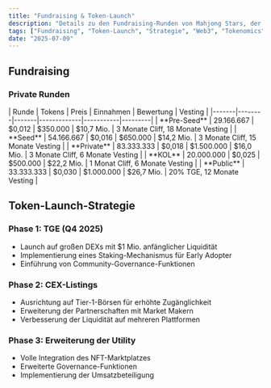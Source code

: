 ```yaml
---
title: "Fundraising & Token-Launch"
description: "Details zu den Fundraising-Runden von Mahjong Stars, der Token-Launch-Strategie und der phasenweisen Einführung von $TILE."
tags: ["Fundraising", "Token-Launch", "Strategie", "Web3", "Tokenomics"]
date: "2025-07-09"
---
```



## Fundraising

### Private Runden

<Card className='mt-4 w-fit'>
| Runde | Tokens | Preis | Einnahmen | Bewertung | Vesting |
|-------|--------|-------|-------------|-----------|---------|
| **Pre-Seed** | 29.166.667 | $0,012 | $350.000 | $10,7 Mio. | 3 Monate Cliff, 18 Monate Vesting |
| **Seed** | 54.166.667 | $0,016 | $650.000 | $14,2 Mio. | 3 Monate Cliff, 15 Monate Vesting |
| **Private** | 83.333.333 | $0,018 | $1.500.000 | $16,0 Mio. | 3 Monate Cliff, 6 Monate Vesting |
| **KOL** | 20.000.000 | $0,025 | $500.000 | $22,2 Mio. | 1 Monat Cliff, 6 Monate Vesting |
| **Public** | 33.333.333 | $0,030 | $1.000.000 | $26,7 Mio. | 20% TGE, 12 Monate Vesting |
</Card>

## Token-Launch-Strategie

### Phase 1: TGE (Q4 2025)
- Launch auf großen DEXs mit $1 Mio. anfänglicher Liquidität
- Implementierung eines Staking-Mechanismus für Early Adopter
- Einführung von Community-Governance-Funktionen

### Phase 2: CEX-Listings
- Ausrichtung auf Tier-1-Börsen für erhöhte Zugänglichkeit
- Erweiterung der Partnerschaften mit Market Makern
- Verbesserung der Liquidität auf mehreren Plattformen

### Phase 3: Erweiterung der Utility
- Volle Integration des NFT-Marktplatzes
- Erweiterte Governance-Funktionen
- Implementierung der Umsatzbeteiligung
